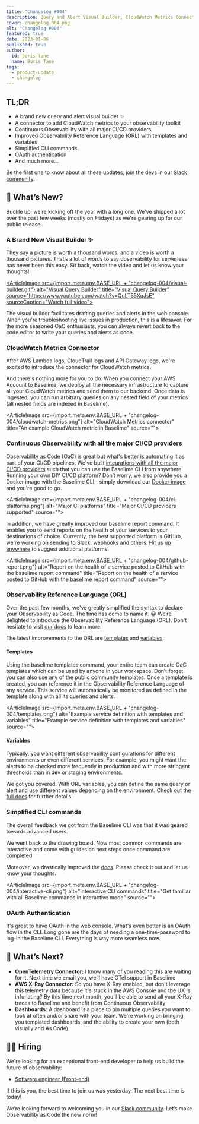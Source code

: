 ```yaml
---
title: "Changelog #004"
description: Query and Alert Visual Builder, CloudWatch Metrics Connector, CI/CD integrations, Improved Observability Reference Language and much more.
cover: changelog-004.png
alt: "Changelog #004"
featured: true
date: 2023-01-06
published: true
author:
  id: boris-tane
  name: Boris Tane
tags: 
  - product-update
  - changelog
---
```


## TL;DR

- A brand new query and alert visual builder ✨
- A connector to add CloudWatch metrics to your observability toolkit
- Continuous Observability with all major CI/CD providers
- Improved Observability Reference Language (ORL) with templates and variables
- Simplified CLI commands
- OAuth authentication
- And much more…

Be the first one to know about all these updates, join the devs in our [Slack community](https://join.slack.com/t/baselimecommunity/shared_invite/zt-1hea7g9uu-z69IghjEqPqD4P0rRlEQVw).

## 💯 What’s New?

Buckle up, we’re kicking off the year with a long one. We've shipped a lot over the past few weeks (mostly on Fridays) as we're gearing up for our public release.

### A Brand New Visual Builder ✨

They say a picture is worth a thousand words, and a video is worth a thousand pictures. That’s a lot of words to say observability for serverless has never been this easy. Sit back, watch the video and let us know your thoughts!

[<ArticleImage   src={import.meta.env.BASE_URL + "changelog-004/visual-builder.gif"}  alt="Visual Query Builder" title="Visual Query Builder" source="https://www.youtube.com/watch?v=QuLT55XqJsE" sourceCaption="Watch full video">
</ArticleImage>](https://www.youtube.com/watch?v=QuLT55XqJsE)

The visual builder facilitates drafting queries and alerts in the web console. When you're troubleshooting live issues in production, this is a lifesaver. For the more seasoned OaC enthusiasts, you can always revert back to the code editor to write your queries and alerts as code.


### CloudWatch Metrics Connector

After AWS Lambda logs, CloudTrail logs and API Gateway logs, we're excited to introduce the connector for CloudWatch metrics.

And there's nothing more for you to do. When you connect your AWS Account to Baselime, we deploy all the necessary infrastructure to capture all your CloudWatch metrics and send them to our backend. Once data is ingested, you can run arbitrary queries on any nested field of your metrics (all nested fields are indexed in Baselime).


<ArticleImage   src={import.meta.env.BASE_URL + "changelog-004/cloudwatch-metrics.png"}  alt="CloudWatch Metrics connector" title="An example CloudWatch metric in Baselime" source="">
</ArticleImage>


### Continuous Observability with all the major CI/CD providers

Observability as Code (OaC) is great but what's better is automating it as part of your CI/CD pipelines. We've built [integrations with all the major CI/CD providers](https://github.com/Baselime/ci-pipelines) such that you can use the Baselime CLI from anywhere. Running your own DIY CI/CD platform? Don’t worry, we also provide you a Docker image with the Baselime CLI - simply download our [Docker image](https://hub.docker.com/r/baselime/baselime) and you're good to go.

<ArticleImage   src={import.meta.env.BASE_URL + "changelog-004/ci-platforms.png"}  alt="Major CI platforms" title="Major CI/CD providers supported" source="">
</ArticleImage>

In addition, we have greatly improved our baselime report command. It enables you to send reports on the health of your services to your destinations of choice. Currently, the best supported platform is GitHub, we're working on sending to Slack, webhooks and others. [Hit us up anywhere](https://join.slack.com/t/baselimecommunity/shared_invite/zt-1hea7g9uu-z69IghjEqPqD4P0rRlEQVw) to suggest additional platforms.

<ArticleImage   src={import.meta.env.BASE_URL + "changelog-004/github-report.png"}  alt="Report on the health of a service posted to GitHub with the baselime report command" title="Report on the health of a service posted to GitHub with the baselime report command" source="">
</ArticleImage>

### Observability Reference Language (ORL)

Over the past few months, we've greatly simplified the syntax to declare your Observability as Code. The time has come to name it. 😀 We’re delighted to introduce the Observability Reference Language (ORL). Don't hesitate to visit [our docs](https://docs.baselime.io/observability-reference-language/overview/) to learn more.

The latest improvements to the ORL are [templates](https://docs.baselime.io/observability-reference-language/reference/services/#templates-optional) and [variables](https://docs.baselime.io/observability-reference-language/reference/services/#variables).

#### Templates

Using the baselime templates command, your entire team can create OaC templates which can be used by anyone in your workspace. Don’t forget you can also use any of the public community templates. Once a template is created, you can reference it in the Observability Reference Language of any service. This service will automatically be monitored as defined in the template along with all its queries and alerts.

<ArticleImage   src={import.meta.env.BASE_URL + "changelog-004/templates.png"}  alt="Example service definition with templates and variables" title="Example service definition with templates and variables" source="">
</ArticleImage>

#### Variables

Typically, you want different observability configurations for different environments or even different services. For example, you might want the alerts to be checked more frequently in production and with more stringent thresholds than in dev or staging environments.

We got you covered. With ORL variables, you can define the same query or alert and use different values depending on the environment. Check out the [full docs](https://docs.baselime.io/observability-reference-language/reference/services/) for further details.


### Simplified CLI commands

The overall feedback we got from the Baselime CLI was that it was geared towards advanced users.

We went back to the drawing board. Now most common commands are interactive and come with guides on next steps once command are completed.

Moreover, we drastically improved the [docs](https://docs.baselime.io/cli/overview/). Please check it out and let us know your thoughts.

<ArticleImage   src={import.meta.env.BASE_URL + "changelog-004/interactive-cli.png"}  alt="Interactive CLI commands" title="Get familiar with all Baselime commands in interactive mode" source="">
</ArticleImage>

### OAuth Authentication

It's great to have OAuth in the web console. What's even better is an OAuth flow in the CLI. Long gone are the days of needing a one-time-password to log-in the Baselime CLI. Everything is way more seamless now. 


## 🎯 What’s Next?

- **OpenTelemetry Connector:** I know many of you reading this are waiting for it. Next time we email you, we’ll have OTel support in Baselime
- **AWS X-Ray Connector:** So you have X-Ray enabled, but don't leverage this telemetry data because it's stuck in the AWS Console and the UX is infuriating? By this time next month, you'll be able to send all your X-Ray traces to Baselime and benefit from Continuous Observability 
- **Dashboards:** A dashboard is a place to pin multiple queries you want to look at often and/or share with your team. We're working on bringing you templated dashboards, and the ability to create your own (both visually and As Code) 

## 👨‍💻 Hiring

We're looking for an exceptional front-end developer to help us build the future of observability:

- [Software engineer (Front-end)](https://www.notion.so/Software-Engineer-Front-end-7bce84e54e30428dacfad803c2932eec)

If this is you, the best time to join us was yesterday. The next best time is today!

We’re looking forward to welcoming you in our [Slack community](https://join.slack.com/t/baselimecommunity/shared_invite/zt-1eu7l0ag1-wxYXQV6Fr_aiB3ZPm3LhDQ). Let’s make Observability as Code the new norm!
